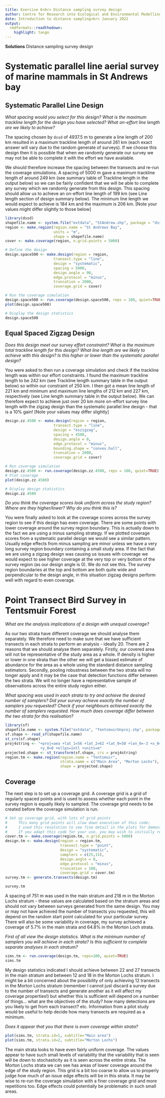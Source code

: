 ---
title: Exercise 6<br> Distance sampling survey design
author: Centre for Research into Ecological and Environmental Modelling <br> **University of St Andrews**
date: Introduction to distance sampling<br> January 2022
output: 
  rmdformats::readthedown:
    highlight: tango
---

<div class="alert  alert-success">
  <strong>Solutions</strong> Distance sampling survey design
</div>

# Systematic parallel line aerial survey of marine mammals in St Andrews bay

## Systematic Parallel Line Design

*What spacing would you select for this design? What is the maximum trackline length for the design you have selected? What on-effort line length are we likely to achieve?*

The spacing chosen by `dssd` of 4937.5 m to generate a line length of 200 km resulted in a maximum trackline length of around 261 km (each exact answer will vary due to the random generate of surveys). If we choose this design then it is possible that when we randomly generate our survey we may not be able to complete it with the effort we have available.

We should therefore increase the spacing between the transects and re-run the coverage simulations. A spacing of 5000 m gave a maximum trackline length of around 249 km (see summary table of Trackline length in the output below) so we can be fairly confident that we will be able to complete any survey which we randomly generate from this design. This spacing should allow us to achieve an on-effort line length of 199 km (see Line length section of design summary below). The minimum line length we would expect to achieve is 184 km and the maximum is 206 km. [Note your values might differ slightly to those below]

```{r prep, echo=FALSE}
library(dssd)
shapefile.name <- system.file("extdata", "StAndrew.shp", package = "dssd")
region <- make.region(region.name = "St Andrews Bay",
                      units = "m",
                      shape = shapefile.name)
cover <- make.coverage(region, n.grid.points = 5000)
```

```{r designspacingsol, eval=TRUE}
# Define the design
design.space500 <- make.design(region = region,
                      transect.type = "line",
                      design = "systematic",
                      spacing = 5000,
                      design.angle = 90,
                      edge.protocol = "minus",
                      truncation = 2000,
                      coverage.grid = cover)
```

```{r designspacingsol2, eval=TRUE, message=FALSE, fig.cap="Coverage grid plot for parallel design.", fig.width=5, fig.height=5}
# Run the coverage simulation
design.space500 <- run.coverage(design.space500, reps = 100, quiet=TRUE)
plot(design.space500)
```

```{r designspacingsol3, eval=TRUE}
# Display the design statistics
design.space500
```

## Equal Spaced Zigzag Design

*Does this design meet our survey effort constraint? What is the maximum total trackline length for this design? What line length are we likely to achieve with this design? Is this higher or lower than the systematic parallel design?*

You were asked to then run a coverage simulation and check if the trackline length was within our effort constraints. I found the maximum trackline length to be 242 km (see Trackline length summary table in the output below) so within our constraint of 250 km. I then got a mean line length of 221 km and minimum and maximum line lengths of 212 km and 227 km, respectively (see Line length summary table in the output below). We can therefore expect to achieve just over 20 km more on-effort survey line length with the zigzag design than the systematic parallel line design - that is a 10% gain! [Note your values may differ slightly]

```{r prep2}
design.zz.4500 <- make.design(region = region,
                      transect.type = "line",
                      design = "eszigzag",
                      spacing = 4500,
                      design.angle = 0,
                      edge.protocol = "minus",
                      bounding.shape = "convex.hull",
                      truncation = 2000,
                      coverage.grid = cover)
```

```{r zzcoveragesol, eval = TRUE,  fig.cap="Coverage grid plot for zigzag design.", fig.width=5, fig.height=5}
# Run coverage simulation
design.zz.4500 <- run.coverage(design.zz.4500, reps = 100, quiet=TRUE)
# Plot coverage
plot(design.zz.4500)
```

```{r zzcoveragesol3, eval = TRUE, echo = FALSE}
# Display design statistics
design.zz.4500
```

*Do you think the coverage scores look uniform across the study region? Where are they higher/lower? Why do you think this is?*

You were finally asked to look at the coverage scores across the survey region to see if this design has even coverage. There are some points with lower coverage around the survey region boundary. This is actually down to the fact we are using a minus sampling strategy. If we plotted coverage scores from a systematic parallel design we would see a similar pattern. Usually edge effects from minus sampling are minor unless we have a very long survey region boundary containing a small study area. If the fact that we are using a zigzag design was causing us issues with coverage we would expect to see higher coverage at the very top or very bottom of the survey region (as our design angle is 0). We do not see this. The survey region boundaries at the top and bottom are both quite wide and perpendicular to the design angle, in this situation zigzag designs perform well with regard to even coverage.

# Point Transect Bird Survey in Tentsmuir Forest

*What are the analysis implications of a design with unequal coverage?*

As our two strata have different coverage we should analyse them separately. We therefore need to make sure that we have sufficient transects in each strata to perform an analysis - ideally 20. There are 2 reasons that we should analyse them separately. Firstly, our covered area will not be representative of the study area as a whole. If density is higher or lower in one strata than the other we will get a biased estimate of abundance for the area as a whole using the standard distance sampling estimators. Secondly, pooling robustness between the two strata will no longer apply and it may be the case that detection functions differ between the two strata. We will no longer have a representative sample of observations across the entire study region either.

*What spacing was used in each strata to try and achieve the desired number of samplers? Did your survey achieve exactly the number of samplers you requested? Check if your neighbours achieved exactly the number of samplers requested. How much does coverage differ between the two strata for this realisation?*

```{r prep3, echo=FALSE, include=FALSE}
library(sf)
shapefile.name <- system.file("extdata", "TentsmuirUnproj.shp", package = "dssd")
sf.shape <- read_sf(shapefile.name)
st_crs(sf.shape)
proj4string <- "+proj=aea +lat_1=56 +lat_2=62 +lat_0=50 +lon_0=-3 +x_0=0 
                +y_0=0 +ellps=intl +units=m"
projected.shape <- st_transform(sf.shape, crs = proj4string)
region.tm <- make.region(region.name = "Tentsmuir",
                         strata.name = c("Main Area", "Morton Lochs"),
                         shape = projected.shape)
```

## Coverage

The next step is to set up a coverage grid. A coverage grid is a grid of regularly spaced points and is used to assess whether each point in the survey region is equally likely to sampled. The coverage grid needs to be created before the coverage simulation is run. 

```{r coveragegridtm}
# Set up coverage grid, with lots of grid points
#     This many grid points will slow down execution of this code;
#     I used this resolution to see fine detail in the plots for demonstration
#     If you adapt this code for your use, you may wish to initially reduce points
cover.tm <- make.coverage(region.tm, n.grid.points = 5000)
design.tm <- make.design(region = region.tm,
                         transect.type = "point",
                         design = "systematic",
                         samplers = c(25,15),
                         design.angle = 0,
                         edge.protocol = "minus",
                         truncation = 100,
                         coverage.grid = cover.tm)
survey.tm <- generate.transects(design.tm)
```


```{r surveytmsols}
survey.tm
```

A spacing of 751 m was used in the main stratum and 218 m in the Morton Lochs stratum - these values are calculated based on the stratum areas and should not vary between surveys generated from the same design. You may or may not have achieved the number of transects you requested, this will depend on the random start point calculated for your particular survey. There will also be some variability in coverage, my survey achieved a coverage of 5.7% in the main strata and 64.8% in the Morton Loch strata.

*First of all view the design statistics. What is the minimum number of samplers you will achieve in each strata? Is this sufficient to complete separate analyses in each stratum?*

```{r designtmsols2}
sims.tm <- run.coverage(design.tm, reps=100, quiet=TRUE)
sims.tm
```

My design statistics indicated I should achieve between 22 and 27 transects in the main stratum and between 12 and 18 in the Morton Lochs stratum. I might be a bit concerned about the possibility of only achieving 12 transects in the Morton Lochs stratum (remember I cannot just discard a survey due to the number of transects and generate another as it will affect my coverage properties!) but whether this is sufficient will depend on a number of things... what are the objectives of the study? how many detections are you likely to get from each transect? etc. Information from a pilot study would be useful to help decide how many transects are required as a minimum.

*Does it appear that you that there is even coverage within strata?*

```{r fig1, echo=FALSE, fig.cap="Coverage scores for each strata for the point transect Tentsmuir Forest survey design.",  fig.align='center'}
plot(sims.tm, strata.id=1, subtitle="Main area")
plot(sims.tm, strata.id=2, subtitle="Morton Lochs")
```

The main strata looks to have even fairly uniform coverage. The values appear to have such small levels of variability that the variability that is seen will be down to stochasticity as it is seen across the entire strata. The Morton Lochs strata we can see has areas of lower coverage around the edge of the study region. This grid is a bit too coarse to allow us to properly judge how much of an issue edge effects will be in this strata. It may be wise to re-run the coverage simulation with a finer coverage grid and more repetitions too. Edge effects could potentially be problematic in such small areas.



